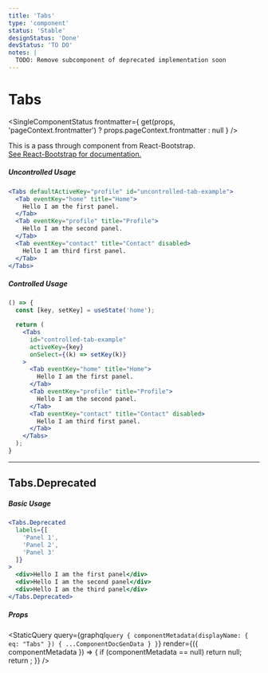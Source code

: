 ```yaml
---
title: 'Tabs'
type: 'component'
status: 'Stable'
designStatus: 'Done'
devStatus: 'TO DO'
notes: |
  TODO: Remove subcomponent of deprecated implementation soon
---
```



# Tabs

<SingleComponentStatus
  frontmatter={
    get(props, 'pageContext.frontmatter') ? props.pageContext.frontmatter : null
  }
/>

<p style={{ fontSize: '1.5em' }}>
  This is a pass through component from React-Bootstrap.<br/>
  <a href="https://react-bootstrap.github.io/components/cards/" target="_blank" rel="noopener noreferrer">
    See React-Bootstrap for documentation.
  </a>
</p>

##### Uncontrolled Usage

```jsx live
<Tabs defaultActiveKey="profile" id="uncontrolled-tab-example">
  <Tab eventKey="home" title="Home">
    Hello I am the first panel.
  </Tab>
  <Tab eventKey="profile" title="Profile">
    Hello I am the second panel.
  </Tab>
  <Tab eventKey="contact" title="Contact" disabled>
    Hello I am third first panel.
  </Tab>
</Tabs>
```

##### Controlled Usage

```jsx live
() => {
  const [key, setKey] = useState('home');

  return (
    <Tabs
      id="controlled-tab-example"
      activeKey={key}
      onSelect={(k) => setKey(k)}
    >
      <Tab eventKey="home" title="Home">
        Hello I am the first panel.
      </Tab>
      <Tab eventKey="profile" title="Profile">
        Hello I am the second panel.
      </Tab>
      <Tab eventKey="contact" title="Contact" disabled>
        Hello I am third first panel.
      </Tab>
    </Tabs>
  );
}
```

***

## Tabs.Deprecated

##### Basic Usage

```jsx live=true
<Tabs.Deprecated
  labels={[
    'Panel 1',
    'Panel 2',
    'Panel 3'
  ]}
>
  <div>Hello I am the first panel</div>
  <div>Hello I am the second panel</div>
  <div>Hello I am the third panel</div>
</Tabs.Deprecated>
```

##### Props

<StaticQuery
  query={graphql`
    query {
      componentMetadata(displayName: { eq: "Tabs" }) {
        ...ComponentDocGenData
      }
    }
  `}
  render={({ componentMetadata }) => {
    if (componentMetadata == null) return null;
    return <PropsTable propMetaData={componentMetadata.props} />;
  }}
/>
